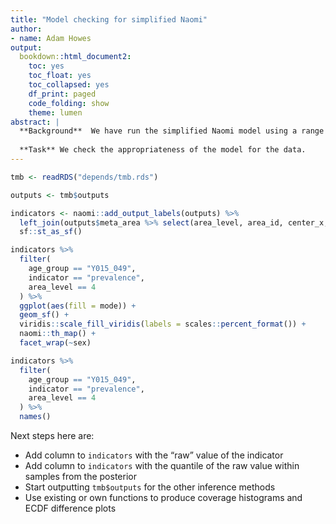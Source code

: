 ```yaml
---
title: "Model checking for simplified Naomi"
author:
- name: Adam Howes
output:
  bookdown::html_document2:
    toc: yes
    toc_float: yes
    toc_collapsed: yes
    df_print: paged
    code_folding: show
    theme: lumen
abstract: |
  **Background**  We have run the simplified Naomi model using a range of inference methods.
  
  **Task** We check the appropriateness of the model for the data.
---
```


```r
tmb <- readRDS("depends/tmb.rds")

outputs <- tmb$outputs

indicators <- naomi::add_output_labels(outputs) %>%
  left_join(outputs$meta_area %>% select(area_level, area_id, center_x, center_y)) %>%
  sf::st_as_sf()

indicators %>%
  filter(
    age_group == "Y015_049",
    indicator == "prevalence",
    area_level == 4
  ) %>%
  ggplot(aes(fill = mode)) +
  geom_sf() +
  viridis::scale_fill_viridis(labels = scales::percent_format()) +
  naomi::th_map() +
  facet_wrap(~sex)

indicators %>%
  filter(
    age_group == "Y015_049",
    indicator == "prevalence",
    area_level == 4
  ) %>%
  names()
```

Next steps here are:

* Add column to `indicators` with the "raw" value of the indicator
* Add column to `indicators` with the quantile of the raw value within samples from the posterior
* Start outputting `tmb$outputs` for the other inference methods
* Use existing or own functions to produce coverage histograms and ECDF difference plots
